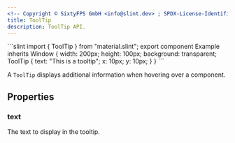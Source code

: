 ```yaml
---
<!-- Copyright © SixtyFPS GmbH <info@slint.dev> ; SPDX-License-Identifier: MIT -->
title: ToolTip
description: ToolTip API.
---
```



<CodeSnippetMD imagePath="" noScreenShot imageWidth="300" imageHeight="200" imageAlt="">
```slint
import { ToolTip } from "material.slint";
export component Example inherits Window {
    width: 200px;
    height: 100px;
    background: transparent;
    ToolTip {
        text: "This is a tooltip";
        x: 10px;
        y: 10px;
    }
}
```
</CodeSnippetMD>

A `ToolTip` displays additional information when hovering over a component.

## Properties

### text
<SlintProperty propName="text" typeName="string">
The text to display in the tooltip.
</SlintProperty>